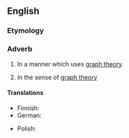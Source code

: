 ==English==

===Etymology===
{{suffix|en|graph-theoretical|ly}}

===Adverb===
{{en-adv|-}}

# {{lb|en|mathematics}} In a manner which uses [[graph theory]]
# {{lb|en|mathematics}} In the sense of [[graph theory]]

====Translations====
{{trans-top|in a manner which uses graph theory}}
* Finnish: {{t|fi|verkkoteoreettisesti}}
* German: {{t|de|graphentheoretisch}}
{{trans-mid}}
* Polish: {{t+|pl|[[używając]] [[teoria grafów|teorii grafów]]}}
{{trans-bottom}}